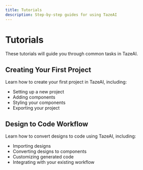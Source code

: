 ```yaml
---
title: Tutorials
description: Step-by-step guides for using TazeAI
---
```


# Tutorials

These tutorials will guide you through common tasks in TazeAI.

<Cards>
  <Card title="Creating Your First Project" href="/docs/tutorials/first-project" />
  <Card title="Design to Code Workflow" href="/docs/tutorials/design-to-code" />
</Cards>

## Creating Your First Project

Learn how to create your first project in TazeAI, including:

- Setting up a new project
- Adding components
- Styling your components
- Exporting your project

## Design to Code Workflow

Learn how to convert designs to code using TazeAI, including:

- Importing designs
- Converting designs to components
- Customizing generated code
- Integrating with your existing workflow
